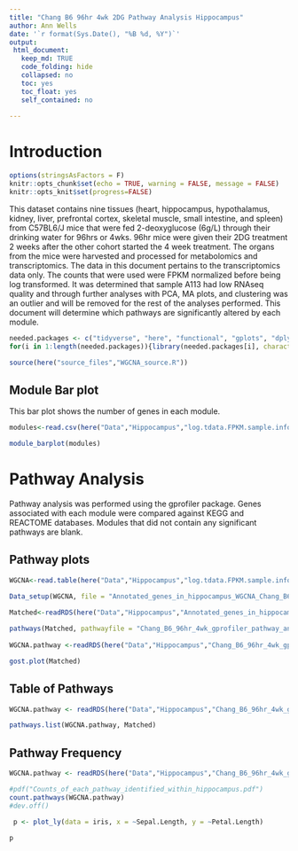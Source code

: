```yaml
---
title: "Chang B6 96hr 4wk 2DG Pathway Analysis Hippocampus"
author: Ann Wells
date: '`r format(Sys.Date(), "%B %d, %Y")`'
output:
 html_document:
   keep_md: TRUE
   code_folding: hide
   collapsed: no
   toc: yes
   toc_float: yes
   self_contained: no
   
---
```


<link rel="stylesheet" type="text/css" href="https://cdn.datatables.net/1.10.5/css/jquery.dataTables.min.css">
<script src="https://code.jquery.com/jquery-2.1.2.min.js"></script>
<script src="https://cdn.datatables.net/1.10.5/js/jquery.dataTables.min.js"></script>

<script type="text/javascript">
         $(document).ready(function() {
             $("table").DataTable();
         } );
</script>

# Introduction

```r
options(stringsAsFactors = F)
knitr::opts_chunk$set(echo = TRUE, warning = FALSE, message = FALSE)
knitr::opts_knit$set(progress=FALSE)

```


This dataset contains nine tissues (heart, hippocampus, hypothalamus, kidney, liver, prefrontal cortex, skeletal muscle, small intestine, and spleen) from C57BL6/J mice that were fed 2-deoxyglucose (6g/L) through their drinking water for 96hrs or 4wks. 96hr mice were given their 2DG treatment 2 weeks after the other cohort started the 4 week treatment. The organs from the mice were harvested and processed for metabolomics and transcriptomics. The data in this document pertains to the transcriptomics data only. The counts that were used were FPKM normalized before being log transformed. It was determined that sample A113 had low RNAseq quality and through further analyses with PCA, MA plots, and clustering was an outlier and will be removed for the rest of the analyses performed. This document will determine which pathways are significantly altered by each module.

```r
needed.packages <- c("tidyverse", "here", "functional", "gplots", "dplyr", "GeneOverlap", "R.utils", "reshape2","magrittr","data.table", "RColorBrewer","preprocessCore", "ARTool","emmeans", "phia", "gprofiler2","rlist", "plotly","downloadthis")
for(i in 1:length(needed.packages)){library(needed.packages[i], character.only = TRUE)}

source(here("source_files","WGCNA_source.R"))
```

## Module Bar plot
This bar plot shows the number of genes in each module.

```r
modules<-read.csv(here("Data","Hippocampus","log.tdata.FPKM.sample.info.subset.hippocampus.WGCNA.module.membership.csv"), header=T)

module_barplot(modules)
```

# Pathway Analysis {.tabset .tabset-fade .tabset-pills}
Pathway analysis was performed using the gprofiler package. Genes associated with each module were compared against KEGG and REACTOME databases. Modules that did not contain any significant pathways are blank.

## Pathway plots {.tabset .tabset-fade .tabset-pills}
```r
WGCNA<-read.table(here("Data","Hippocampus","log.tdata.FPKM.sample.info.subset.hippocampus.WGCNA.module.membership.csv"), header=T)

Data_setup(WGCNA, file = "Annotated_genes_in_hippocampus_WGCNA_Chang_B6_96hr_4wk.RData", folder="Hippocampus")

Matched<-readRDS(here("Data","Hippocampus","Annotated_genes_in_hippocampus_WGCNA_Chang_B6_96hr_4wk.RData"))
  
pathways(Matched, pathwayfile = "Chang_B6_96hr_4wk_gprofiler_pathway_annotation_list_hippocampus_WGCNA.RData", genefile = "Chang_B6_96hr_4wk_gprofiler_gene_annotation_list_hippocampus_WGCNA.RData", folder = "Hippocampus")
  
WGCNA.pathway <-readRDS(here("Data","Hippocampus","Chang_B6_96hr_4wk_gprofiler_pathway_annotation_list_hippocampus_WGCNA.RData"))
```

```r
gost.plot(Matched)
```

## Table of Pathways {.tabset .tabset-fade .tabset-pills}

```r
WGCNA.pathway <- readRDS(here("Data","Hippocampus","Chang_B6_96hr_4wk_gprofiler_pathway_annotation_list_hippocampus_WGCNA.RData"))

pathways.list(WGCNA.pathway, Matched)

```

## Pathway Frequency {.tabset .tabset-fade .tabset-pills}

```r
WGCNA.pathway <- readRDS(here("Data","Hippocampus","Chang_B6_96hr_4wk_gprofiler_pathway_annotation_list_hippocampus_WGCNA.RData"))

#pdf("Counts_of_each_pathway_identified_within_hippocampus.pdf")
count.pathways(WGCNA.pathway)
#dev.off()
```

```r
 p <- plot_ly(data = iris, x = ~Sepal.Length, y = ~Petal.Length)

p
```